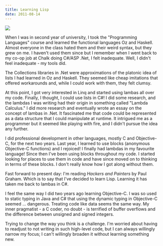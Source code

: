 ```yaml
---
title: Learning Lisp
date: 2011-08-14
---
```



 ![](./FE077BA4D21541C58237F58C6610E20F.png)

When I was in second year of university, I took the "Programming Languages" course and learned the functional languages Oz and Haskell. Almost everyone in the class hated them and their weird syntax, but they grew on me. I haven't used them since but I remember when I went back to my co-op job at Chalk doing C#/ASP .Net, I felt inadequate. Well, I didn't feel&nbsp;inadequate - my tools did.

The Collections libraries in .Net were approximations of the platonic idea of lists I had learned in Oz and Haskell. They seemed like cheap&nbsp;imitations&nbsp;that offered workarounds and, while I could work with them, they felt clumsy.

At this point, I got very interested in Linq and started using lambas all over my code. Finally, I thought, I could use lists in C#! I did some research, and the lambdas I was writing had their origin in something called "Lambda Calculus." I did more research and eventually wrote an essay on the concept of lambas in .Net. It fascinated me that code could be represented as a data structure that I could manipulate at runtime. It intrigued me as a programmer but it seemed like playing with fire, and I didn't pursue the idea any further.

I did professional development in other languages, mostly C and Objective-C, for the next two years. Last year, I learned to use blocks (anonymous Objective-C functions) and I rejoiced! I finally had lambdas in my favourite language! Since then I've been using blocks throughout my code. I started looking for places to use them in code and have since moved on to thinking in terms of these blocks. I don't really know how I got along without them.

Fast forward to present day: I'm reading&nbsp;_Hackers and Painters_ by Paul Graham. Which is to say that I've decided to learn Lisp. Learning it has taken me back to lambas in C#.

I feel the same way I did two years ago learning Objective-C. I was so used to static typing in Java and C# that using the dynamic typing in Objective-C seemed ... dangerous. Treating code like data seems the same way. My inner pragmatist - a C coder, no doubt - is terrified of buffer overflows and the difference between unsigned and signed integers.

Trying to change the way you think is a challenge. I'm worried about having to readjust to not writing in such high-level code, but I can always willingly narrow my focus; I can't willingly broaden it without learning something new.


  